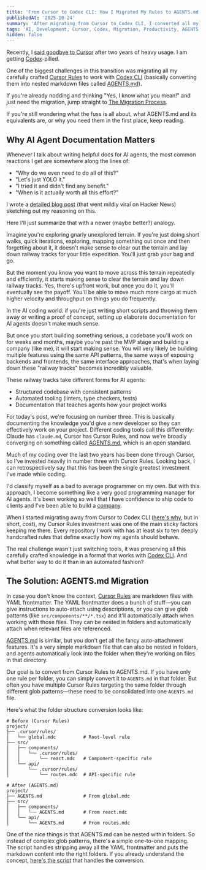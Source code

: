 ```yaml
---
title: 'From Cursor to Codex CLI: How I Migrated My Rules to AGENTS.md'
publishedAt: '2025-10-24'
summary: 'After migrating from Cursor to Codex CLI, I converted all my .cursor/rules to the new AGENTS.md format. Here is the complete migration process and why it matters.'
tags: 'AI, Development, Cursor, Codex, Migration, Productivity, AGENTS'
hidden: false
---
```


Recently, I [said goodbye to Cursor](/blog/goodbye-cursor) after two years of heavy usage. I am getting [Codex](https://github.com/openai/codex)-pilled.

One of the biggest challenges in this transition was migrating all my carefully crafted [Cursor Rules](https://cursor.com/docs/context/rules) to work with [Codex CLI](https://github.com/openai/codex) (basically converting them into nested markdown files called [AGENTS.md](https://agents.md)).

If you're already nodding and thinking "Yes, I know what you mean!" and just need the migration, jump straight to [The Migration Process](#the-migration-process).

If you're still wondering what the fuss is all about, what AGENTS.md and its equivalents are, or why you need them in the first place, keep reading.

## Why AI Agent Documentation Matters

Whenever I talk about writing helpful docs for AI agents, the most common reactions I get are somewhere along the lines of:

- "Why do we even need to do all of this?"
- "Let's just YOLO it."
- "I tried it and didn't find any benefit."
- "When is it actually worth all this effort?"

I wrote a [detailed blog post](/blog/writing-cursor-rules-with-a-cursor-rule) (that went mildly viral on Hacker News) sketching out my reasoning on this.

Here I'll just summarize that with a newer (maybe better?) analogy.

Imagine you're exploring gnarly unexplored terrain. If you're just doing short walks, quick iterations, exploring, mapping something out once and then forgetting about it, it doesn't make sense to clear out the terrain and lay down railway tracks for your little expedition. You'll just grab your bag and go.

But the moment you know you want to move across this terrain repeatedly and efficiently, it starts making sense to clear the terrain and lay down railway tracks. Yes, there's upfront work, but once you do it, you'll eventually see the payoff. You'll be able to move much more cargo at much higher velocity and throughput on things you do frequently.

In the AI coding world: if you're just writing short scripts and throwing them away or writing a proof of concept, setting up elaborate documentation for AI agents doesn't make much sense.

But once you start building something serious, a codebase you'll work on for weeks and months, maybe you're past the MVP stage and building a company (like me), it will start making sense. You will very likely be building multiple features using the same API patterns, the same ways of exposing backends and frontends, the same interface approaches, that's when laying down these "railway tracks" becomes incredibly valuable.

These railway tracks take different forms for AI agents:

- Structured codebase with consistent patterns
- Automated tooling (linters, type checkers, tests)
- Documentation that teaches agents how your project works

For today's post, we're focusing on number three. This is basically documenting the knowledge you'd give a new developer so they can effectively work on your project. Different coding tools call this differently: Claude has `claude.md`, Cursor has Cursor Rules, and now we're broadly converging on something called [AGENTS.md](https://agents.md), which is an open standard.

Much of my coding over the last two years has been done through Cursor, so I've invested heavily in number three with Cursor Rules. Looking back, I can retrospectively say that this has been the single greatest investment I've made while coding.

I'd classify myself as a bad to average programmer on my own. But with this approach, I become something like a very good programming manager for AI agents. It's been working so well that I have confidence to ship code to clients and I've been able to build a [company](https://aipodcast.ing).

When I started migrating away from Cursor to Codex CLI ([here's why](/blog/goodbye-cursor), but in short, cost), my Cursor Rules investment was one of the main sticky factors keeping me there. Every repository I work with has at least six to ten deeply handcrafted rules that define exactly how my agents should behave.

The real challenge wasn't just switching tools, it was preserving all this carefully crafted knowledge in a format that works with [Codex CLI](https://github.com/openai/codex). And what better way to do it than in an automated fashion?

## The Solution: AGENTS.md Migration

In case you don't know the context, [Cursor Rules](https://cursor.com/docs/context/rules) are markdown files with YAML frontmatter. The YAML frontmatter does a bunch of stuff—you can give instructions to auto-attach using descriptions, or you can give glob patterns (like `src/components/**/*.tsx`) and it'll automatically attach when working with those files. They can be nested in folders and automatically attach when relevant files are referenced.

[AGENTS.md](https://cursor.com/docs/context/rules#agentsmd) is similar, but you don't get all the fancy auto-attachment features. It's a very simple markdown file that can also be nested in folders, and agents automatically look into the folder when they're working on files in that directory.

Our goal is to convert from Cursor Rules to AGENTS.md. If you have only one rule per folder, you can simply convert it to `AGENTS.md` in that folder. But often you have multiple Cursor Rules targeting the same folder through different glob patterns—these need to be consolidated into one `AGENTS.md` file.

Here's what the folder structure conversion looks like:

```
# Before (Cursor Rules)
project/
├── .cursor/rules/
│   └── global.mdc          # Root-level rule
├── src/
│   ├── components/
│   │   └── .cursor/rules/
│   │       └── react.mdc   # Component-specific rule
│   └── api/
│       └── .cursor/rules/
│           └── routes.mdc  # API-specific rule

# After (AGENTS.md)
project/
├── AGENTS.md               # From global.mdc
├── src/
│   ├── components/
│   │   └── AGENTS.md       # From react.mdc
│   └── api/
│       └── AGENTS.md       # From routes.mdc
```

One of the nice things is that AGENTS.md can be nested within folders. So instead of complex glob patterns, there's a simple one-to-one mapping. The script handles stripping away all the YAML frontmatter and puts the markdown content into the right folders. If you already understand the concept, [here's the script](https://github.com/wisdom-in-a-nutshell/blog/blob/main/scripts/migration/generate_agents_from_cursor.py) that handles the conversion.
